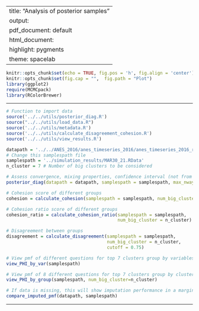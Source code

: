 
---
title: "Analysis of posterior samples"
output:
  pdf_document: default
  html_document:
    highlight: pygments
    theme: spacelab
---

```r
knitr::opts_chunk$set(echo = TRUE, fig.pos = 'h', fig.align = 'center')
knitr::opts_chunk$set(fig.cap = "",  fig.path = "Plot")
library(ggplot2)
require(MCMCpack)
library(RColorBrewer)
```

* * *

```r
# Function to import data
source('../../utils/posterior_diag.R')
source("../../utils/load_data.R")
source('../../utils/metadata.R')
source('../../utils/calculate_disagreement_cohesion.R')
source('../../utils/view_results.R')
```

```r
datapath = '../../ANES_2016/anes_timeseries_2016/anes_timeseries_2016_rawdata.txt'
# Change this samplespath file
samplespath = '../simulation_results/MAR30_21.RData'
n_cluster = 7 # Number of big clusters to be considered
```

```r
# Assess convergence, mixing properties, confidence interval (not from combining rule)
posterior_diag(datapath = datapath, samplespath = samplespath, max_nway = 2)
```

```r
# Cohesion score of different groups
cohesion = calculate_cohesion(samplespath = samplespath, num_big_cluster = n_cluster)
```

```r
# Cohesion ratio score of different groups
cohesion_ratio = calculate_cohesion_ratio(samplespath = samplespath, 
                                          num_big_cluster = n_cluster)
```

```r
# Disagreement between groups
disagreement = calculate_disagreement(samplespath = samplespath, 
                                      num_big_cluster = n_cluster,
                                      cutoff = 0.75)
```

```r
# View pmf of different questions for top 7 clusters group by variables
view_PHI_by_var(samplespath)
```

```r
# View pmf of 8 different questions for top 7 clusters group by cluster index
view_PHI_by_group(samplespath, num_big_cluster=n_cluster)
```

```r
# If data is missing, this will show imputation performance in a marginal sense
compare_imputed_pmf(datapath, samplespath)
```
* * *



